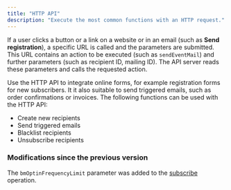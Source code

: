```yaml
---
title: "HTTP API"
description: "Execute the most common functions with an HTTP request."
---
```


If a user clicks a button or a link on a website or in an email (such as **Send registration**), a specific URL is called and the parameters are submitted. This URL contains an action to be executed (such as `sendEventMail`) and further parameters (such as recipient ID, mailing ID). The API server reads these parameters and calls the requested action.

Use the HTTP API to integrate online forms, for example registration forms for new subscribers. It it also suitable to send triggered emails, such as order confirmations or invoices. The following functions can be used with the HTTP API:

* Create new recipients
* Send triggered emails
* Blacklist recipients
* Unsubscribe recipients

### Modifications since the previous version

The `bmOptinFrequencyLimit` parameter was added to the [subscribe](/optimizely-campaign/docs/subscribe) operation.